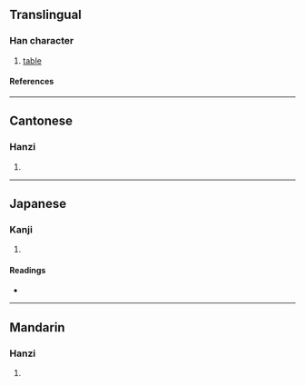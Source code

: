 {{character info/new}}
==Translingual==

===Han character===
{{Han char|rn=46|rad=山|as=12|sn=15|four=22282|canj=UMTO|ids=⿱山厥}}

# [[table]]

====References====
{{Han ref|kx=0320.090|dkj=08490|dj=0620.140|hdz=10797.050|uh=5DA1}}

----

==Cantonese==

===Hanzi===
{{yue-hanzi|jyut=[[gwai3]], [[kyut3]]|y=gwai3, kyut3}}

# {{defn|lang=yue|sort=山12}}

----

==Japanese==

===Kanji===
{{ja-kanji|grade=|rs=山12}}

# {{defn|lang=ja|sort=山12}}

====Readings====
* {{ja-readings|on=[[けい]] (kei), [[け]] (ke), [[けつ]] (ketsu), [[かち]] (kachi)|kun=}}

----

==Mandarin==

===Hanzi===
{{cmn-hanzi|pin=[[guì]] ([[gui4]]), [[niè]] ([[nie4]])|wg=kuei<sup>4</sup>, nieh<sup>4</sup>}}

# {{defn|lang=cmn|sort=山12}}